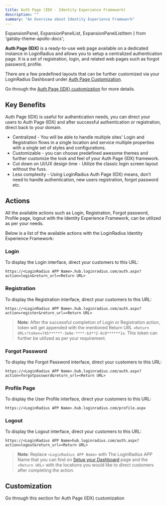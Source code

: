 ```yaml
---
title: Auth Page (IDX - Identity Experience Framework)
description: ""
summary: "An Overview about Identity Experience Framework"
---
```



  ExpansionPanel,
  ExpansionPanelList,
  ExpansionPanelListItem
} from 'gatsby-theme-apollo-docs';


**Auth Page (IDX)** is a ready-to-use web page available on a dedicated instance in LoginRadius and allows you to setup a centralized authentication page. It is a set of registration, login, and related web pages such as forgot password, profile.

There are a few predefined layouts that can be further customized via your LoginRadius Dashboard under [Auth Page Customization](https://dashboard.loginradius.com/auth-page).

Go through the [Auth Page (IDX) customization](#customization) for more details.


## Key Benefits

Auth Page (IDX) is useful for authentication needs, you can direct your users to Auth Page (IDX) and after successful authentication or registration, direct back to your domain.

- Centralized - You will be able to handle multiple sites' Login and Registration flows in a single location and service multiple properties with a single set of styles and configurations.
- Customizable - you can choose predefined awesome themes and further customize the look and feel of your Auth Page (IDX) framework.
- Cut down on UI/UX design time - Utilize the classic login screen layout without the fuss.
- Less complexity - Using LoginRadius Auth Page (IDX) means, don't need to handle authentication, new users registration, forgot password etc.

## Actions
All the available actions such as Login, Registration, Forgot password, Profile page, logout with the Identity Experience Framework, can be utilized as per your needs.

Below is a list of the available actions with the LoginRadius Identity Experience Framework:

### Login
To display the Login interface, direct your customers to this URL:
```
https://<LoginRadius APP Name>.hub.loginradius.com/auth.aspx?action=login&return_url=<Return URL>
```

### Registration
To display the Registration interface, direct your customers to this URL:
```
https://<LoginRadius APP Name>.hub.loginradius.com/auth.aspx?action=register&return_url=<Return URL>
```

> **Note**: After the successful completion of Login or Registration action, token will get appended with the mentioned Return URL `<Return URL>?token=745******-3e8e-****-b3**2-9c0******1e`.
> This token can further be utilized as per your requirement.


### Forgot Password
To display the Forgot Password interface, direct your customers to this URL:
```
https://<LoginRadius APP Name>.hub.loginradius.com/auth.aspx?action=forgotpassword&return_url=<Return URL>
```

### Profile Page
To display the User Profile interface, direct your customers to this URL:
```
https://<LoginRadius APP Name>.hub.loginradius.com/profile.aspx
```

### Logout
To display the Logout interface, direct your customers to this URL:
```
https://<LoginRadius APP Name>hub.loginradius.com/auth.aspx?action=logout&return_url=<Return URL>
```


> **Note**: Replace `<LoginRadius APP Name>` with The LoginRadius APP Name that you can find on [Setup your Dashboard](/howto/dashboard-setup/) page and the `<Return URL>` with the locations you would like to direct customers after completing the action.

## Customization
Go through this section for Auth Page (IDX) customization

<ExpansionPanel title="Click here to view details">
<Customize />
</ExpansionPanel>

